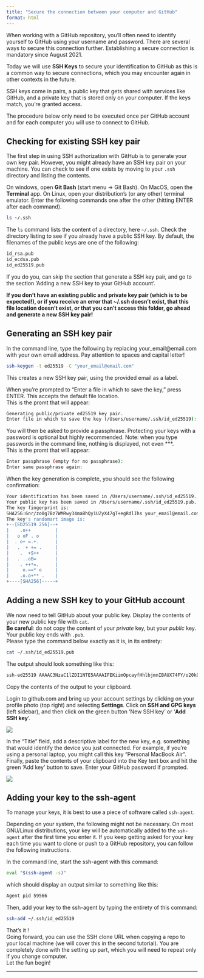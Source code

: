 ```yaml
---
title: "Secure the connection between your computer and GitHub"
format: html
---
```


When working with a GitHub repository, you'll often need to identify yourself to GitHub using your username and password. There are several ways to secure this connection further. Establishing a secure connection is mandatory since August 2021. 

Today we will use **SSH Keys** to secure your identification to GitHub as this is a common way to secure connections, which you may encounter again in other contexts in the future. 

SSH keys come in pairs, a public key that gets shared with services like GitHub, and a private key that is stored only on your computer. If the keys match, you're granted access.

The procedure below only need to be executed once per GitHub account and for each computer you will use to connect to GitHub.

## Checking for existing SSH key pair
The first step in using SSH authorization with GitHub is to generate your own key pair. 
However, you might already have an SSH key pair on your machine. You can check to see if one exists by moving to your `.ssh` directory and listing the contents.

On windows, open **Git Bash** (start menu -> Git Bash). On MacOS, open
the **Terminal** app. On Linux, open your distribution's (or any
other) terminal emulator. Enter the following commands one after the
other (hitting ENTER after each command).

```bash
ls ~/.ssh
```

The `ls` command lists the content of a directory, here `~/.ssh`. Check the directory listing to see if you already have a public SSH key. By default, the filenames of the public keys are one of the following:

```bash
id_rsa.pub
id_ecdsa.pub
id_ed25519.pub
```

If you do you, can skip the section that generate a SSH key pair, and go to the section 'Adding a new SSH key to your GitHub account'. 

**If you don't have an existing public and private key pair (which is to be expected!), or if you receive an error that ~/.ssh doesn't exist, that this file location doesn't exist, or that you can't access this folder, go ahead and generate a new SSH key pair!**

## Generating an SSH key pair

In the command line, type the following by replacing your_email@email.com with your own email address. Pay attention to spaces and capital letter!

```bash
ssh-keygen -t ed25519 -C "your_email@email.com"
```

This creates a new SSH key pair, using the provided email as a label.

When you're prompted to "Enter a file in which to save the key," press ENTER. This accepts the default file location.  
This is the promt that will appear:

```bash
Generating public/private ed25519 key pair.  
Enter file in which to save the key (/Users/username/.ssh/id_ed25519):  
```

You will then be asked to provide a passphrase. Protecting your keys with a password is optional but highly recommended. Note: when you type passwords in the command line, nothing is displayed, not even \***.  
This is the promt that will appear:

```bash
Enter passphrase (empty for no passphrase):  
Enter same passphrase again:
```

When the key generation is complete, you should see the following confirmation:

```bash
Your identification has been saved in /Users/username/.ssh/id_ed25519.
Your public key has been saved in /Users/username/.ssh/id_ed25519.pub.
The key fingerprint is:
SHA256:6nr/zo0g7Bz7WMRwy34maBhQy1UZyX47gT+egRdlIhs your_email@email.com
The key's randomart image is:
+--[ED25519 256]--+
|    .o++         |
|   o oF . o      |
|  . o+ =.+.      |
|   .  + += .     |
|    .  +S++      |
|   . ..oB=       |
|    . ++*=.      |
|     o.==* o     |
|    .o.o+** .    |
+----[SHA256]-----+
```


## Adding a new SSH key to your GitHub account

We now need to tell GitHub about your public key. Display the contents of your new public key file with `cat`.  
**Be careful**: do not copy the content of your *private* key, but your *public* key. Your public key ends with `.pub`.  
Please type the command below exactly as it is, in its entirety:

```bash
cat ~/.ssh/id_ed25519.pub
```

The output should look something like this:

```bash
ssh-ed25519 AAAAC3NzaC1lZDI1NTE5AAAAIFEKiimOpcayfHhlbjmnIBAUX74FY/o20k9yFA16XOLm your_email@email.com
```

Copy the contents of the output to your clipboard.

Login to github.com and bring up your account settings by clicking on your profile photo (top right) and selecting **Settings**. Click on **SSH and GPG keys** (left sidebar), and then click on the green button 'New SSH key' or '**Add SSH key**'.

![](./assets/ssh-key.png)

In the "Title" field, add a descriptive label for the new key, e.g. something that would identify the device you just connected. For example, if you're using a personal laptop, you might call this key "Personal MacBook Air". Finally, paste the contents of your clipboard into the Key text box and hit the green 'Add key' button to save. Enter your GitHub password if prompted.

![](./assets/add-ssh-key.png)



## Adding your key to the ssh-agent

To manage your keys, it is best to use a piece of software called `ssh-agent`.

Depending on your system, the following might not be necessary. On
most GNU/Linux distributions, your key will be automatically added to
the `ssh-agent` after the first time you enter it. If you keep getting
asked for your key each time you want to clone or push to a GitHub
repository, you can follow the following instructions.

In the command line, start the ssh-agent with this command:

```bash
eval "$(ssh-agent -s)"
```

which should display an output similar to something like this:
```bash
Agent pid 59566
```

Then, add your key to the ssh-agent by typing the entirety of this command:

```bash
ssh-add ~/.ssh/id_ed25519
```

That's it !  
Going forward, you can use the SSH clone URL when copying a repo to your local machine (we will cover this in the second tutorial). You are completely done with the setting up part, which you will need to repeat only if you change computer.  
Let the fun begin!

***

